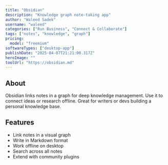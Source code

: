 ---
title: "Obsidian"
description: "Knowledge graph note-taking app"
author: "Waleed Sadek"
username: "waleed"
categories: ["Run Business", "Connect & Collaborate"]
tags: ["notes", "knowledge", "graph"]
pricing:
  model: "freemium"
softwareTypes: ["desktop-app"]
publishDate: "2025-04-07T21:21:00.317Z"
heroImage: ""
toolUrl: "https://obsidian.md"
---
## About
Obsidian links notes in a graph for deep knowledge management. Use it to connect ideas or research offline. Great for writers or devs building a personal knowledge base.

## Features
- Link notes in a visual graph
- Write in Markdown format
- Work offline on desktop
- Search across all notes
- Extend with community plugins